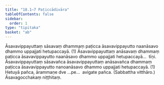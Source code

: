 ```yaml
---
title: "18.1–7 Paṭiccādivāra"
tableOfContents: false
sidebar:
  order: 1
type: "tipitaka"
basket: "ab"
---
```



<DynamicBreadcrumb />

<Division number="21">

<Paragraph number="72">
Āsavavippayuttaṃ sāsavaṃ dhammaṃ paṭicca āsavavippayutto naanāsavo dhammo uppajjati hetupaccayā. (1)
</Paragraph>

<Paragraph number="73">
Āsavavippayuttaṃ anāsavaṃ dhammaṃ paṭicca āsavavippayutto naanāsavo dhammo uppajjati hetupaccayā…  tīṇi.
</Paragraph>

<Paragraph number="74">
Āsavavippayuttaṃ sāsavañca āsavavippayuttaṃ anāsavañca dhammaṃ paṭicca āsavavippayutto nanoanāsavo dhammo uppajjati hetupaccayā. (1)
</Paragraph>

<Paragraph number="75">
Hetuyā pañca, ārammaṇe dve …pe…  avigate pañca. (Sabbattha vitthāro.)

</Paragraph>
</Division>

<Paragraph number="76" type="center">
Āsavagocchakaṃ niṭṭhitaṃ.
</Paragraph>